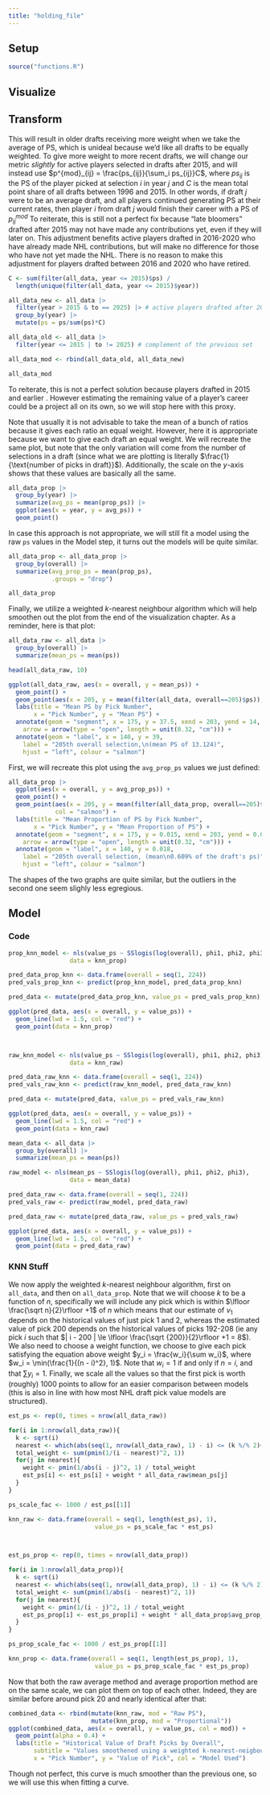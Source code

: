 ```yaml
---
title: "holding_file"
---
```


## Setup

```r
source("functions.R")
```

## Visualize

## Transform

This will result in older drafts receiving more weight when we take the average of PS, which is unideal because we'd like all drafts to be equally weighted. To give more weight to more recent drafts, we will change our metric *slightly* for active players selected in drafts after 2015, and will instead use $p^{mod}_{ij} = \frac{ps_{ij}}{\sum_i ps_{ij}}C$, where $ps_{ij}$ is the PS of the player picked at selection $i$ in year $j$ and $C$ is the mean total point share of all drafts between 1996 and 2015. In other words, if draft $j$ were to be an average draft, and all players continued generating PS at their current rates, then player $i$ from draft $j$ would finish their career with a PS of $p^{mod}_{ij}$ To reiterate, this is still not a perfect fix because "late bloomers" drafted after 2015 may not have made any contributions yet, even if they will later on. This adjustment benefits active players drafted in 2016-2020 who have already made NHL contributions, but will make no difference for those who have not yet made the NHL. There is no reason to make this adjustment for players drafted between 2016 and 2020 who have retired.

```r
C <- sum(filter(all_data, year <= 2015)$ps) /
  length(unique(filter(all_data, year <= 2015)$year))

all_data_new <- all_data |> 
  filter(year > 2015 & to == 2025) |> # active players drafted after 2015
  group_by(year) |> 
  mutate(ps = ps/sum(ps)*C)

all_data_old <- all_data |> 
  filter(year <= 2015 | to != 2025) # complement of the previous set

all_data_mod <- rbind(all_data_old, all_data_new)

all_data_mod
```

To reiterate, this is not a perfect solution because players drafted in 2015 and earlier . However estimating the remaining value of a player's career could be a project all on its own, so we will stop here with this proxy.

Note that usually it is not advisable to take the mean of a bunch of ratios because it gives each ratio an equal weight. However, here it is appropriate because we want to give each draft an equal weight. We will recreate the same plot, but note that the only variation will come from the number of selections in a draft (since what we are plotting is literally $\frac{1}{\text{number of picks in draft}}$). Additionally, the scale on the $y$-axis shows that these values are basically all the same.

```r
all_data_prop |> 
  group_by(year) |> 
  summarize(avg_ps = mean(prop_ps)) |>
  ggplot(aes(x = year, y = avg_ps)) +
  geom_point()
```

In case this approach is not appropriate, we will still fit a model using the raw `ps` values in the Model step, it turns out the models will be quite similar.

```r
all_data_prop <- all_data_prop |> 
  group_by(overall) |>  
  summarize(avg_prop_ps = mean(prop_ps),
            .groups = "drop")

all_data_prop
```

Finally, we utilize a weighted $k$-nearest neighbour algorithm which will help smoothen out the plot from the end of the visualization chapter. As a reminder, here is that plot:

```r
all_data_raw <- all_data |> 
  group_by(overall) |> 
  summarize(mean_ps = mean(ps)) 

head(all_data_raw, 10)

ggplot(all_data_raw, aes(x = overall, y = mean_ps)) + 
  geom_point() +
  geom_point(aes(x = 205, y = mean(filter(all_data, overall==205)$ps)), col = "salmon") +
  labs(title = "Mean PS by Pick Number",
       x = "Pick Number", y = "Mean PS") + 
  annotate(geom = "segment", x = 175, y = 37.5, xend = 203, yend = 14, colour = "salmon",
    arrow = arrow(type = "open", length = unit(0.32, "cm"))) +
  annotate(geom = "label", x = 140, y = 39,
    label = "205th overall selection,\n(mean PS of 13.124)",
    hjust = "left", colour = "salmon")
```

First, we will recreate this plot using the `avg_prop_ps` values we just defined:

```r
all_data_prop |> 
  ggplot(aes(x = overall, y = avg_prop_ps)) + 
  geom_point() +
  geom_point(aes(x = 205, y = mean(filter(all_data_prop, overall==205)$avg_prop_ps)), 
             col = "salmon") +
  labs(title = "Mean Proportion of PS by Pick Number",
       x = "Pick Number", y = "Mean Proportion of PS") + 
  annotate(geom = "segment", x = 175, y = 0.015, xend = 203, yend = 0.0065, colour = "salmon",
    arrow = arrow(type = "open", length = unit(0.32, "cm"))) +
  annotate(geom = "label", x = 140, y = 0.018,
    label = "205th overall selection, (mean\n0.609% of the draft's ps)",
    hjust = "left", colour = "salmon")

```

The shapes of the two graphs are quite similar, but the outliers in the second one seem slighly less egregious.

## Model

### Code

```r
prop_knn_model <- nls(value_ps ~ SSlogis(log(overall), phi1, phi2, phi3), 
                 data = knn_prop)

pred_data_prop_knn <- data.frame(overall = seq(1, 224))
pred_vals_prop_knn <- predict(prop_knn_model, pred_data_prop_knn)

pred_data <- mutate(pred_data_prop_knn, value_ps = pred_vals_prop_knn)

ggplot(pred_data, aes(x = overall, y = value_ps)) + 
  geom_line(lwd = 1.5, col = "red") + 
  geom_point(data = knn_prop)



raw_knn_model <- nls(value_ps ~ SSlogis(log(overall), phi1, phi2, phi3), 
                 data = knn_raw)

pred_data_raw_knn <- data.frame(overall = seq(1, 224))
pred_vals_raw_knn <- predict(raw_knn_model, pred_data_raw_knn)

pred_data <- mutate(pred_data, value_ps = pred_vals_raw_knn)

ggplot(pred_data, aes(x = overall, y = value_ps)) + 
  geom_line(lwd = 1.5, col = "red") + 
  geom_point(data = knn_raw)
```

```r
mean_data <- all_data |> 
  group_by(overall) |> 
  summarize(mean_ps = mean(ps))

raw_model <- nls(mean_ps ~ SSlogis(log(overall), phi1, phi2, phi3), 
                 data = mean_data)

pred_data_raw <- data.frame(overall = seq(1, 224))
pred_vals_raw <- predict(raw_model, pred_data_raw)

pred_data_raw <- mutate(pred_data_raw, value_ps = pred_vals_raw)

ggplot(pred_data, aes(x = overall, y = value_ps)) + 
  geom_line(lwd = 1.5, col = "red") + 
  geom_point(data = pred_data_raw)
```

### KNN Stuff

We now apply the weighted $k$-nearest neighbour algorithm, first on `all_data`, and then on `all_data_prop`. Note that we will choose $k$ to be a function of $n$, specifically we will include any pick which is within $\lfloor \frac{\sqrt n}{2}\rfloor +1$ of $n$ which means that our estimate of $v_1$ depends on the historical values of just pick 1 and 2, whereas the estimated value of pick 200 depends on the historical values of picks 192-208 (ie any pick $i$ such that $| i - 200 | \le \lfloor \frac{\sqrt {200}}{2}\rfloor +1 = 8$). We also need to choose a weight function, we choose to give each pick satisfying the equation above weight $y_i = \frac{w_i}{\sum w_i}$, where $w_i = \min(\frac{1}{(n - i)^2}, 1)$. Note that $w_i = 1$ if and only if $n = i$, and that $\sum y_i  =1$. Finally, we scale all the values so that the first pick is worth (roughly) 1000 points to allow for an easier comparison between models (this is also in line with how most NHL draft pick value models are structured).

```r
est_ps <- rep(0, times = nrow(all_data_raw))

for(i in 1:nrow(all_data_raw)){
  k <- sqrt(i)
  nearest <- which(abs(seq(1, nrow(all_data_raw), 1) - i) <= (k %/% 2)+1)
  total_weight <- sum(pmin(1/(i - nearest)^2, 1))
  for(j in nearest){
    weight <- pmin(1/abs(i - j)^2, 1) / total_weight
    est_ps[i] <- est_ps[i] + weight * all_data_raw$mean_ps[j]
  }
}

ps_scale_fac <- 1000 / est_ps[[1]]

knn_raw <- data.frame(overall = seq(1, length(est_ps), 1),
                        value_ps = ps_scale_fac * est_ps)



est_ps_prop <- rep(0, times = nrow(all_data_prop))

for(i in 1:nrow(all_data_prop)){
  k <- sqrt(i)
  nearest <- which(abs(seq(1, nrow(all_data_prop), 1) - i) <= (k %/% 2)+1)
  total_weight <- sum(pmin(1/abs(i - nearest)^2, 1))
  for(j in nearest){
    weight <- pmin(1/(i - j)^2, 1) / total_weight
    est_ps_prop[i] <- est_ps_prop[i] + weight * all_data_prop$avg_prop_ps[j]
  }
}

ps_prop_scale_fac <- 1000 / est_ps_prop[[1]]

knn_prop <- data.frame(overall = seq(1, length(est_ps_prop), 1),
                        value_ps = ps_prop_scale_fac * est_ps_prop)
```

Now that both the raw average method and average proportion method are on the same scale, we can plot them on top of each other. Indeed, they are similar before around pick 20 and nearly identical after that:

```r
combined_data <- rbind(mutate(knn_raw, mod = "Raw PS"), 
                       mutate(knn_prop, mod = "Proportional"))
ggplot(combined_data, aes(x = overall, y = value_ps, col = mod)) + 
  geom_point(alpha = 0.4) + 
  labs(title = "Historical Value of Draft Picks by Overall",
       subtitle = "Values smoothened using a weighted k-nearest-neigbour algorithm", 
       x = "Pick Number", y = "Value of Pick", col = "Model Used")
```

Though not perfect, this curve is much smoother than the previous one, so we will use this when fitting a curve.

# 
